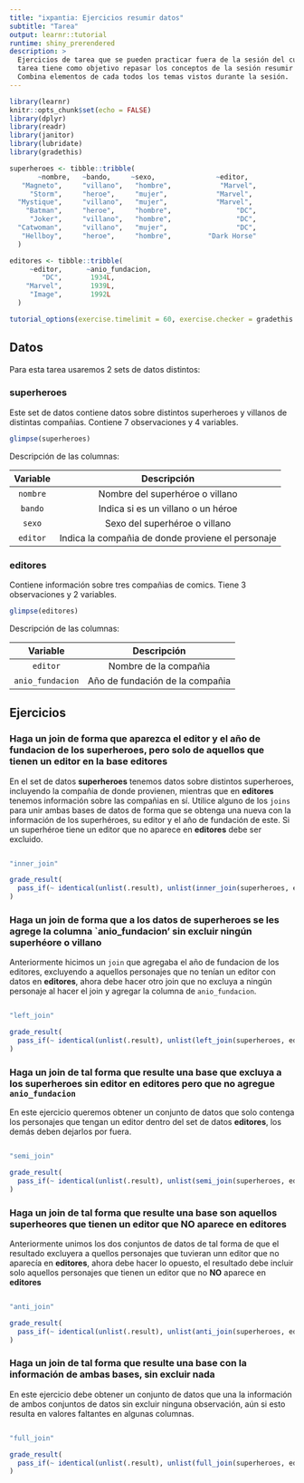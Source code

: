 ```yaml
---
title: "ixpantia: Ejercicios resumir datos"
subtitle: "Tarea"
output: learnr::tutorial
runtime: shiny_prerendered
description: >
  Ejercicios de tarea que se pueden practicar fuera de la sesión del curso. Esta
  tarea tiene como objetivo repasar los conceptos de la sesión resumir datos.
  Combina elementos de cada todos los temas vistos durante la sesión.
---
```


```r
library(learnr)
knitr::opts_chunk$set(echo = FALSE)
library(dplyr)
library(readr)
library(janitor)
library(lubridate)
library(gradethis)

superheroes <- tibble::tribble(
       ~nombre,   ~bando,     ~sexo,               ~editor,
   "Magneto",     "villano",   "hombre",            "Marvel",
     "Storm",     "heroe",     "mujer",            "Marvel",
  "Mystique",     "villano",   "mujer",            "Marvel",
    "Batman",     "heroe",     "hombre",                "DC",
     "Joker",     "villano",   "hombre",                "DC",
  "Catwoman",     "villano",   "mujer",                 "DC",
   "Hellboy",     "heroe",     "hombre",         "Dark Horse"
  )

editores <- tibble::tribble(
     ~editor,      ~anio_fundacion,
        "DC",       1934L,
    "Marvel",       1939L,
     "Image",       1992L
  )

tutorial_options(exercise.timelimit = 60, exercise.checker = gradethis::grade_learnr)
```

## Datos

Para esta tarea usaremos 2 sets de datos distintos: 

### **superheroes**

Este set de datos contiene datos sobre distintos superheroes y villanos de distintas compañias. Contiene 7 observaciones y 4 variables. 
```r
glimpse(superheroes)
```

Descripción de las columnas:

| Variable   | Descripción                      |
|:----------:|:--------------------------------:|
| `nombre`    | Nombre del superhéroe o villano  |
| `bando`     | Indica si es un villano o un héroe   |
| `sexo`      | Sexo del superhéroe o villano  |
| `editor`    | Indica la compañia de donde proviene el personaje |


### **editores**

Contiene información sobre tres compañias de comics. Tiene 3 observaciones y 2 variables. 
```r
glimpse(editores)
```

Descripción de las columnas:

| Variable   | Descripción                      |
|:----------:|:--------------------------------:|
| `editor`    | Nombre de la compañia |
| `anio_fundacion`  | Año de fundación de la compañia |



## Ejercicios 

### Haga un join de forma que aparezca el editor y el año de fundacion de los superheroes, pero solo de aquellos que tienen un editor en la base editores

En el set de datos **superheroes** tenemos datos sobre distintos superheroes, incluyendo la compañia de donde provienen, mientras que en **editores** tenemos información sobre las compañias en sí. Utilice alguno de los `joins` para unir ambas bases de datos de forma que se obtenga una nueva con la información de los superhéroes, su editor y el año de fundación de este. Si un superhéroe tiene un editor que no aparece en **editores** debe ser excluido.
```r

```

```r
"inner_join"
```

```r
grade_result(
  pass_if(~ identical(unlist(.result), unlist(inner_join(superheroes, editores))), "Excelente!")
)
```



### Haga un join de forma que a los datos de **superheroes** se les agrege la columna `anio_fundacion' sin excluir ningún superhéore o villano

Anteriormente hicimos un `join` que agregaba el año de fundacion de los editores, excluyendo a aquellos personajes que no tenían un editor con datos en **editores**, ahora debe hacer otro join que no excluya a ningún personaje al hacer el join y agregar la columna de `anio_fundacion`.

```r

```

```r
"left_join"
```

```r
grade_result(
  pass_if(~ identical(unlist(.result), unlist(left_join(superheroes, editores))), "Muy bien!")
)
```



### Haga un join de tal forma que resulte una base que excluya a los superheroes sin editor en **editores** pero que no agregue `anio_fundacion`

En este ejercicio queremos obtener un conjunto de datos que solo contenga los personajes que tengan un editor dentro del set de datos **editores**, los demás deben dejarlos por fuera. 
```r

```

```r
"semi_join"
```

```r
grade_result(
  pass_if(~ identical(unlist(.result), unlist(semi_join(superheroes, editores))), "Muy bien!")
)
```


### Haga un join de tal forma que resulte una base son aquellos superheores que tienen un editor que **NO** aparece en **editores**

Anteriormente unimos los dos conjuntos de datos de tal forma de que el resultado excluyera a quellos personajes que tuvieran unn editor que no aparecía en **editores**, ahora debe hacer lo opuesto, el resultado debe incluir solo aquellos personajes que tienen un editor que no **NO** aparece en **editores**
```r

```

```r
"anti_join"
```

```r
grade_result(
  pass_if(~ identical(unlist(.result), unlist(anti_join(superheroes, editores))), "Muy bien!")
)
```


### Haga un join de tal forma que resulte una base con la información de ambas bases, sin excluir nada

En este ejercicio debe obtener un conjunto de datos que una la información de ambos conjuntos de datos sin excluir ninguna observación, aún si esto resulta en valores faltantes en algunas columnas. 
```r

```

```r
"full_join"
```

```r
grade_result(
  pass_if(~ identical(unlist(.result), unlist(full_join(superheroes, editores))), "Muy bien!")
)
```


